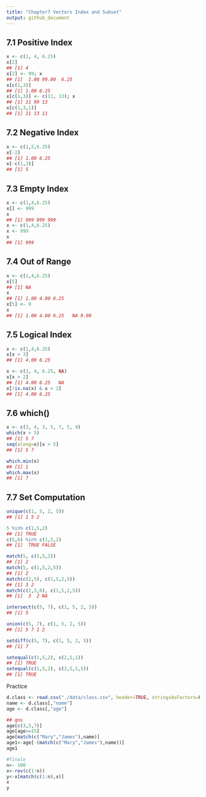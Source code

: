 ```yaml
---
title: "Chapter7 Vectors Index and Subset"
output: github_document
---
```


## 7.1 Positive Index

```r
x <- c(1, 4, 6.25)
x[2]
## [1] 4
x[2] <- 99; x
## [1]  1.00 99.00  6.25
x[c(1,3)]
## [1] 1.00 6.25
x[c(1,3)] <- c(11, 13); x
## [1] 11 99 13
x[c(1,3,1)]
## [1] 11 13 11
```

## 7.2 Negative Index

```r
x <- c(1,5,6.25)
x[-2]
## [1] 1.00 6.25
x[-c(1,3)]
## [1] 5
```

## 7.3 Empty Index

```r
x <- c(1,4,6.25)
x[] <- 999
x
## [1] 999 999 999
x <- c(1,4,6.25)
x <- 999
x
## [1] 999
```

## 7.4 Out of Range

```r
x <- c(1,4,6.25)
x[5]
## [1] NA
x
## [1] 1.00 4.00 6.25
x[5] <- 9
x
## [1] 1.00 4.00 6.25   NA 9.00
```

## 7.5 Logical Index

```r
x <- c(1,4,6.25)
x[x > 3]
## [1] 4.00 6.25
```

```r
x <- c(1, 4, 6.25, NA)
x[x > 2]
## [1] 4.00 6.25   NA
x[!is.na(x) & x > 2]
## [1] 4.00 6.25
```

## 7.6 which()

```r
x <- c(3, 4, 3, 5, 7, 5, 9)
which(x > 5)
## [1] 5 7
seq(along=x)[x > 5]
## [1] 5 7
```

```r
which.min(x)
## [1] 1
which.max(x)
## [1] 7
```

## 7.7 Set Computation

```r
unique(c(1, 5, 2, 5))
## [1] 1 5 2
```

```r
5 %in% c(1,5,2)
## [1] TRUE
c(5,6) %in% c(1,5,2)
## [1]  TRUE FALSE
```

```r
match(5, c(1,5,2))
## [1] 2
match(5, c(1,5,2,5))
## [1] 2
match(c(2,5), c(1,5,2,5))
## [1] 3 2
match(c(2,5,0), c(1,5,2,5))
## [1]  3  2 NA
```

```r
intersect(c(5, 7), c(1, 5, 2, 5))
## [1] 5
```

```r
union(c(5, 7), c(1, 5, 2, 5))
## [1] 5 7 1 2
```

```r
setdiff(c(5, 7), c(1, 5, 2, 5))
## [1] 7
```

```r
setequal(c(1,5,2), c(2,5,1))
## [1] TRUE
setequal(c(1,5,2), c(2,5,1,5))
## [1] TRUE
```

Practice

```r
d.class <- read.csv("./data/class.csv", header=TRUE, stringsAsFactors=FALSE)
name <- d.class[,"name"]
age <- d.class[,"age"]
```

```r
## qns
age[c(3,5,7)]
age[age>=15]
age[match(c("Mary","James"),name)]
age1<-age[-(match(c("Mary","James"),name))]
age1
```

```r
#finale
n<- 100
x<-rev(c(1:n))
y<-x[match(c(1:n),x)]
x
y
```
